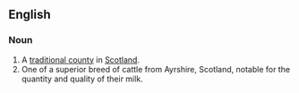 ==English==
===Noun===
#A [[traditional county]] in [[Scotland]].
#One of a superior breed of cattle from Ayrshire, Scotland, notable for the quantity and quality of their milk.